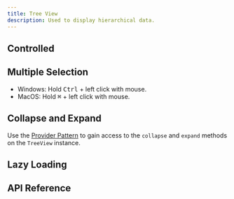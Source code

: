 ```yaml
---
title: Tree View
description: Used to display hierarchical data.
---
```













<Framework id="svelte">
	<Preview framework="svelte" files={{ 'app.svelte': DefaultSvelteRaw }} client:visible>
		<DefaultSvelte client:visible />
	</Preview>
</Framework>
<Framework id="react">
	<Preview framework="react" files={{ 'app.tsx': DefaultReactRaw }} client:visible>
		<DefaultReact client:visible />
	</Preview>
</Framework>

## Controlled

<Framework id="svelte">
	<Preview framework="svelte" files={{ 'app.svelte': ControlledSvelteRaw }} client:visible>
		<ControlledSvelte client:visible />
	</Preview>
</Framework>
<Framework id="react">
	<Preview framework="react" files={{ 'app.tsx': ControlledReactRaw }} client:visible>
		<ControlledReact client:visible />
	</Preview>
</Framework>

## Multiple Selection

- Windows: Hold <kbd class="kbd">Ctrl</kbd> + left click with mouse.
- MacOS: Hold <kbd class="kbd">⌘</kbd> + left click with mouse.

<Framework id="svelte">
	<Preview framework="svelte" files={{ 'app.svelte': MultipleSelectionSvelteRaw }} client:visible>
		<MultipleSelectionSvelte client:visible />
	</Preview>
</Framework>
<Framework id="react">
	<Preview framework="react" files={{ 'app.tsx': MultipleSelectionReactRaw }} client:visible>
		<MultipleSelectionReact client:visible />
	</Preview>
</Framework>

## Collapse and Expand

Use the [Provider Pattern](/docs/get-started/fundamentals#provider-pattern) to gain access to the `collapse` and `expand` methods on the `TreeView` instance.

<Framework id="svelte">
	<Preview framework="svelte" files={{ 'app.svelte': CollapseExpandSvelteRaw }} client:visible>
		<CollapseExpandSvelte client:visible />
	</Preview>
</Framework>
<Framework id="react">
	<Preview framework="react" files={{ 'app.tsx': CollapseExpandReactRaw }} client:visible>
		<CollapseExpandReact client:visible />
	</Preview>
</Framework>

## Lazy Loading

<Framework id="svelte">
	<Preview framework="svelte" files={{ 'app.svelte': LazyLoadingSvelteRaw }} client:visible>
		<LazyLoadingSvelte client:visible />
	</Preview>
</Framework>
<Framework id="react">
	<Preview framework="react" files={{ 'app.tsx': LazyLoadingReactRaw }} client:visible>
		<LazyLoadingReact client:visible />
	</Preview>
</Framework>

## API Reference

<ApiTable />
